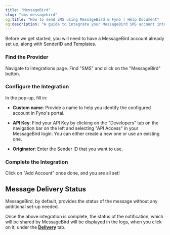 ```yaml
---
title: "MessageBird"
slug: "sms-messagebird"
og:title: "How to send SMS using MessageBird & Fyno | Help Document"
og:description: "A guide to integrate your MessageBird SMS account into Fyno."
---
```


Before we get started, you will need to have a MessageBird account already set up, along with SenderID and Templates.

<Steps>

### Find the Provider

Navigate to Integrations page. Find "SMS" and click on the "MessageBird" button.

### Configure the Integration

In the pop-up, fill in:

-   **Custom name**: Provide a name to help you identify the configured account in Fyno's portal.

-   **API Key**: Find your API Key by clicking on the "Developers" tab on the navigation bar on the left and selecting "API Access" in your MessageBird login. You can either create a new one or use an existing one.

-   **Originator**: Enter the Sender ID that you want to use.

### Complete the Integration

Click on "Add Account" once done, and you are all set!

</Steps>

## Message Delivery Status

MessageBird, by default, provides the status of the message without any additional set-up needed.

Once the above integration is complete, the status of the notification, which will be shared by MessageBird will be displayed in the logs, when you click on it, under the **[Delivery](./log-details-delivery)** tab.

